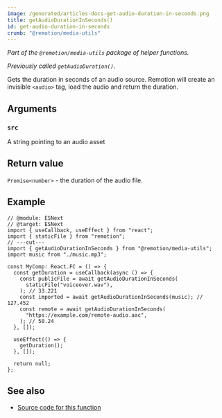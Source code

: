 ```yaml
---
image: /generated/articles-docs-get-audio-duration-in-seconds.png
title: getAudioDurationInSeconds()
id: get-audio-duration-in-seconds
crumb: "@remotion/media-utils"
---
```


_Part of the `@remotion/media-utils` package of helper functions._

_Previously called `getAudioDuration()`._

Gets the duration in seconds of an audio source. Remotion will create an invisible `<audio>` tag, load the audio and return the duration.

## Arguments

### `src`

A string pointing to an audio asset

## Return value

`Promise<number>` - the duration of the audio file.

## Example

```tsx twoslash
// @module: ESNext
// @target: ESNext
import { useCallback, useEffect } from "react";
import { staticFile } from "remotion";
// ---cut---
import { getAudioDurationInSeconds } from "@remotion/media-utils";
import music from "./music.mp3";

const MyComp: React.FC = () => {
  const getDuration = useCallback(async () => {
    const publicFile = await getAudioDurationInSeconds(
      staticFile("voiceover.wav"),
    ); // 33.221
    const imported = await getAudioDurationInSeconds(music); // 127.452
    const remote = await getAudioDurationInSeconds(
      "https://example.com/remote-audio.aac",
    ); // 50.24
  }, []);

  useEffect(() => {
    getDuration();
  }, []);

  return null;
};
```

## See also

- [Source code for this function](https://github.com/remotion-dev/remotion/blob/main/packages/media-utils/src/get-audio-duration-in-seconds.ts)
